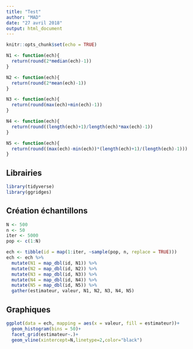 ```yaml
---
title: "Test"
author: "MAD"
date: "27 avril 2018"
output: html_document
---
```


```r
knitr::opts_chunk$set(echo = TRUE)

N1 <- function(ech){
  return(round(2*median(ech)-1))
}

N2 <- function(ech){
  return(round(2*mean(ech)-1))
}

N3 <- function(ech){
  return(round(max(ech)+min(ech)-1))
}

N4 <- function(ech){
  return(round((length(ech)+1)/length(ech)*max(ech)-1))
}

N5 <- function(ech){
  return(round((max(ech)-min(ech))*(length(ech)+1)/(length(ech)-1)))
}
```

## Librairies

```r
library(tidyverse)
library(ggridges)
```

## Création échantillons

```r
N <- 500
n <- 50
iter <- 5000
pop <- c(1:N)

ech <- tibble(id = map(1:iter, ~sample(pop, n, replace = TRUE)))
ech <- ech %>%
  mutate(N1 = map_dbl(id, N1)) %>%
  mutate(N2 = map_dbl(id, N2)) %>%
  mutate(N3 = map_dbl(id, N3)) %>%
  mutate(N4 = map_dbl(id, N4)) %>%
  mutate(N5 = map_dbl(id, N5)) %>%
  gather(estimateur, valeur, N1, N2, N3, N4, N5)
```

## Graphiques

```r
ggplot(data = ech, mapping = aes(x = valeur, fill = estimateur))+
  geom_histogram(bins = 50)+
  facet_grid(estimateur~.)+
  geom_vline(xintercept=N,linetype=2,color="black")
```

